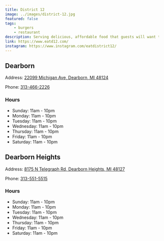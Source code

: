 ```yaml
---
title: District 12
image: ../images/district-12.jpg
featured: false
tags:
    - burgers
    - restaurant
description: Serving delicious, affordable food that guests will want to return to week after week. Our beef and chicken is fresh never frozen, 100% Halal. We use the finest ingredients to insure quality.
link: https://www.eatd12.com/
instagram: https://www.instagram.com/eatdistrict12/
---
```

## Dearborn

Address: [22099 Michigan Ave, Dearborn, MI 48124](https://maps.apple.com/?address=22099+Michigan+Ave%2C+Dearborn%2C+MI+48124%2C+United+States&auid=6356721906956880701&ll=42.3055959%2C-83.2458046&lsp=9902&q=District+12)

Phone: [313-466-2226](tel:313-466-2226)

### Hours

- Sunday: 11am - 10pm
- Monday: 11am - 10pm
- Tuesday: 11am - 10pm
- Wednesday: 11am - 10pm
- Thursday: 11am - 10pm
- Friday: 11am - 10pm
- Saturday: 11am - 10pm

## Dearborn Heights

Address: [8175 N Telegraph Rd, Dearborn Heights, MI 48127](https://maps.apple.com/?address=8175+N+Telegraph+Rd%2C+Dearborn+Heights%2C+MI+48127%2C+United+States&auid=4791095572085347205&ll=42.3504588%2C-83.2745369&lsp=9902&q=District+12)

Phone: [313-551-5515](tel:313-551-5515)

### Hours

- Sunday: 11am - 10pm
- Monday: 11am - 10pm
- Tuesday: 11am - 10pm
- Wednesday: 11am - 10pm
- Thursday: 11am - 10pm
- Friday: 11am - 10pm
- Saturday: 11am - 10pm

